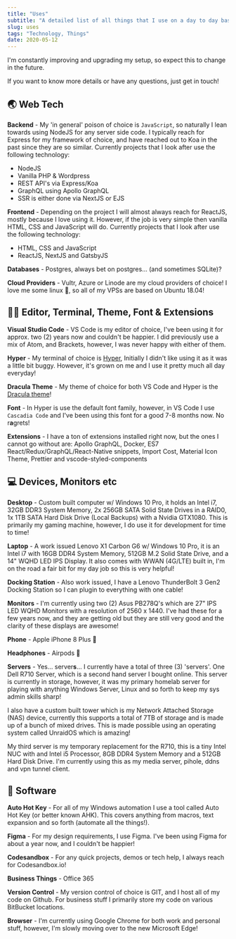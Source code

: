 ```yaml
---
title: "Uses"
subtitle: "A detailed list of all things that I use on a day to day basis, this covers any web tech, editors, terminals, fonts, extensions, computers, laptops, monitors, servers and so forth! I recently checked out a website called <a href="https://uses.tech">uses.tech</a> and created this list to participate!"
slug: uses
tags: "Technology, Things"
date: 2020-05-12
---
```


I'm constantly improving and upgrading my setup, so expect this to change in the future.

If you want to know more details or have any questions, just get in touch!

## 🌏 Web Tech

**Backend** - My 'in general' poison of choice is `JavaScript`, so naturally I lean towards using NodeJS for any server side code. I typically reach for Express for my framework of choice, and have reached out to Koa in the past since they are so similar. Currently projects that I look after use the following technology:

- NodeJS
- Vanilla PHP & Wordpress
- REST API's via Express/Koa
- GraphQL using Apollo GraphQL
- SSR is either done via NextJS or EJS

**Frontend** - Depending on the project I will almost always reach for ReactJS, mostly because I love using it. However, if the job is very simple then vanilla HTML, CSS and JavaScript will do. Currently projects that I look after use the following technology:

- HTML, CSS and JavaScript
- ReactJS, NextJS and GatsbyJS

**Databases** - Postgres, always bet on postgres... (and sometimes SQLite)?

**Cloud Providers** - Vultr, Azure or Linode are my cloud providers of choice! I love me some linux 🐧, so all of my VPSs are based on Ubuntu 18.04!

## 👩‍💻 Editor, Terminal, Theme, Font & Extensions

**Visual Studio Code** - VS Code is my editor of choice, I've been using it for approx. two (2) years now and couldn't be happier. I did previously use a mix of Atom, and Brackets, however, I was never happy with either of them.

**Hyper** - My terminal of choice is <a href="https://hyper.is/">Hyper</a>, Initially I didn't like using it as it was a little bit buggy. However, it's grown on me and I use it pretty much all day everyday!

**Dracula Theme** - My theme of choice for both VS Code and Hyper is the <a href="https://draculatheme.com/">Dracula theme</a>!

**Font** - In Hyper is use the default font family, however, in VS Code I use `Cascadia Code` and I've been using this font for a good 7-8 months now. No r**a**grets!

**Extensions** - I have a ton of extensions installed right now, but the ones I cannot go without are: Apollo GraphQL, Docker, ES7 React/Redux/GraphQL/React-Native snippets, Import Cost, Material Icon Theme, Prettier and vscode-styled-components

## 💻 Devices, Monitors etc

**Desktop** - Custom built computer w/ Windows 10 Pro, it holds an Intel i7, 32GB DDR3 System Memory, 2x 256GB SATA Solid State Drives in a RAID0, 1x 1TB SATA Hard Disk Drive (Local Backups) with a Nvidia GTX1080. This is primarily my gaming machine, however, I do use it for development for time to time!

**Laptop** - A work issued Lenovo X1 Carbon G6 w/ Windows 10 Pro, it is an Intel i7 with 16GB DDR4 System Memory, 512GB M.2 Solid State Drive, and a 14" WQHD LED IPS Display. It also comes with WWAN (4G/LTE) built in, I'm on the road a fair bit for my day job so this is very helpful!

**Docking Station** - Also work issued, I have a Lenovo ThunderBolt 3 Gen2 Docking Station so I can plugin to everything with one cable!

**Monitors** - I'm currently using two (2) Asus PB278Q's which are 27" IPS LED WQHD Monitors with a resolution of 2560 x 1440. I've had these for a few years now, and they are getting old but they are still very good and the clarity of these displays are awesome!

**Phone** - Apple iPhone 8 Plus 📱

**Headphones** - Airpods 🤣

**Servers** - Yes... server**s**... I currently have a total of three (3) 'servers'. One Dell R710 Server, which is a second hand server I bought online. This server is currently in storage, however, it was my primary homelab server for playing with anything Windows Server, Linux and so forth to keep my sys admin skills sharp!

I also have a custom built tower which is my Network Attached Storage (NAS) device, currently this supports a total of 7TB of storage and is made up of a bunch of mixed drives. This is made possible using an operating system called UnraidOS which is amazing!

My third server is my temporary replacement for the R710, this is a tiny Intel NUC with and Intel i5 Processor, 8GB DDR4 System Memory and a 512GB Hard Disk Drive. I'm currently using this as my media server, pihole, ddns and vpn tunnel client.

## 🍦 Software

**Auto Hot Key** - For all of my Windows automation I use a tool called Auto Hot Key (or better known AHK). This covers anything from macros, text expansion and so forth (automate all the things!).

**Figma** - For my design requirements, I use Figma. I've been using Figma for about a year now, and I couldn't be happier!

**Codesandbox** - For any quick projects, demos or tech help, I always reach for Codesandbox.io!

**Business Things** - Office 365

**Version Control** - My version control of choice is GIT, and I host all of my code on Github. For business stuff I primarily store my code on various BitBucket locations.

**Browser** - I'm currently using Google Chrome for both work and personal stuff, however, I'm slowly moving over to the new Microsoft Edge!
